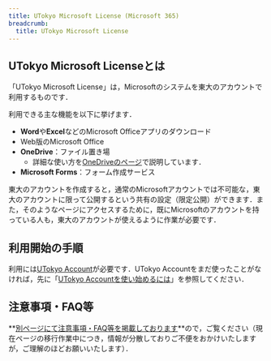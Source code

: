```yaml
---
title: UTokyo Microsoft License (Microsoft 365)
breadcrumb:
  title: UTokyo Microsoft License
---
```



## UTokyo Microsoft Licenseとは

「UTokyo Microsoft License」は，Microsoftのシステムを東大のアカウントで利用するものです．

利用できる主な機能を以下に挙げます．

- **Word**や**Excel**などのMicrosoft Officeアプリのダウンロード
- Web版のMicrosoft Office
- **OneDrive**：ファイル置き場
    - 詳細な使い方を[OneDriveのページ](onedrive/)で説明しています．
- **Microsoft Forms**：フォーム作成サービス

東大のアカウントを作成すると，通常のMicrosoftアカウントでは不可能な，東大のアカウントに限って公開するという共有の設定（限定公開）ができます．また，そのようなページにアクセスするために，既にMicrosoftのアカウントを持っている人も，東大のアカウントが使えるように作業が必要です．

## 利用開始の手順

利用には[UTokyo Account](/utokyo_account/)が必要です．UTokyo Accountをまだ使ったことがなければ，先に「[UTokyo Accountを使い始めるには](/utokyo_account/#procedures)」を参照してください．

<Microsoft variant="individual" />

## 注意事項・FAQ等

**[別ページにて注意事項・FAQ等を掲載しております](https://www.u-tokyo.ac.jp/adm/dics/ja/mslicense.html)**ので，ご覧ください（現在ページの移行作業中につき，情報が分散しておりご不便をおかけいたしますが，ご理解のほどお願いいたします）．
